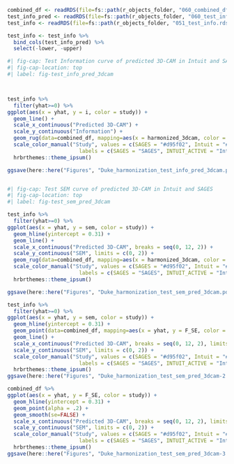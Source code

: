

```r
combined_df <- readRDS(file=fs::path(r_objects_folder, "060_combined_df.rds"))
test_info_pred <- readRDS(file=fs::path(r_objects_folder, "060_test_info_pred.rds"))
test_info <- readRDS(file=fs::path(r_objects_folder, "051_test_info.rds"))


```

```r
test_info <- test_info %>%
  bind_cols(test_info_pred) %>%
  select(-lower, -upper)
```

```r
#| fig-cap: Test Information curve of predicted 3D-CAM in Intuit and SAGES
#| fig-cap-location: top
#| label: fig-test_info_pred_3dcam



test_info %>%
  filter(yhat>=0) %>%
ggplot(aes(x = yhat, y = i, color = study)) +
  geom_line() +
  scale_x_continuous("Predicted 3D-CAM") +
  scale_y_continuous("Information") +
  geom_rug(data=combined_df, mapping=aes(x = harmonized_3dcam, color = study), inherit.aes = FALSE, alpha = .2) +
  scale_color_manual("Study", values = c(SAGES = "#d95f02", Intuit = "#7570b3"),
                       labels = c(SAGES = "SAGES", INTUIT_ACTIVE = "Intuit")) +
  hrbrthemes::theme_ipsum()

ggsave(here::here("Figures", "Duke_harmonization_test_info_pred_3dcam.pdf"), device = cairo_pdf)



```


```r
#| fig-cap: Test SEM curve of predicted 3D-CAM in Intuit and SAGES
#| fig-cap-location: top
#| label: fig-test_sem_pred_3dcam

test_info %>%
  filter(yhat>=0) %>%
ggplot(aes(x = yhat, y = sem, color = study)) +
  geom_hline(yintercept = 0.31) +
  geom_line() +
  scale_x_continuous("Predicted 3D-CAM", breaks = seq(0, 12, 2)) +
  scale_y_continuous("SEM", limits = c(0, 2)) +
  geom_rug(data=combined_df, mapping=aes(x = harmonized_3dcam, color = study), inherit.aes = FALSE, alpha = .2) +
  scale_color_manual("Study", values = c(SAGES = "#d95f02", Intuit = "#7570b3"),
                       labels = c(SAGES = "SAGES", INTUIT_ACTIVE = "Intuit")) +
  hrbrthemes::theme_ipsum()

ggsave(here::here("Figures", "Duke_harmonization_test_sem_pred_3dcam.pdf"), device = cairo_pdf)

test_info %>%
  filter(yhat>=0) %>%
ggplot(aes(x = yhat, y = sem, color = study)) +
  geom_hline(yintercept = 0.31) +
  geom_point(data=combined_df, mapping=aes(x = yhat, y = F_SE, color = study), alpha = .2) +
  geom_line() +
  scale_x_continuous("Predicted 3D-CAM", breaks = seq(0, 12, 2), limits = c(0, 12)) +
  scale_y_continuous("SEM", limits = c(0, 2)) +
  scale_color_manual("Study", values = c(SAGES = "#d95f02", Intuit = "#7570b3"),
                       labels = c(SAGES = "SAGES", INTUIT_ACTIVE = "Intuit")) +
  hrbrthemes::theme_ipsum()
ggsave(here::here("Figures", "Duke_harmonization_test_sem_pred_3dcam-2.pdf"), device = cairo_pdf)

combined_df %>%
ggplot(aes(x = yhat, y = F_SE, color = study)) +
  geom_hline(yintercept = 0.31) +
  geom_point(alpha = .2) +
  geom_smooth(se=FALSE) +
  scale_x_continuous("Predicted 3D-CAM", breaks = seq(0, 12, 2), limits = c(0, 12)) +
  scale_y_continuous("SEM", limits = c(0, 2)) +
  scale_color_manual("Study", values = c(SAGES = "#d95f02", Intuit = "#7570b3"),
                       labels = c(SAGES = "SAGES", INTUIT_ACTIVE = "Intuit")) +
  hrbrthemes::theme_ipsum()
ggsave(here::here("Figures", "Duke_harmonization_test_sem_pred_3dcam-3.pdf"), device = cairo_pdf)

```

